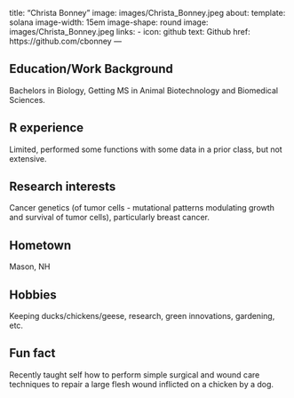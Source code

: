 title: "Christa Bonney"
image: images/Christa_Bonney.jpeg
about:
  template: solana
  image-width: 15em
  image-shape: round
  image: images/Christa_Bonney.jpeg
  links:
    - icon: github
      text: Github
      href: https://github.com/cbonney
---

## Education/Work Background
Bachelors in Biology, Getting MS in Animal Biotechnology and Biomedical Sciences.

## R experience
Limited, performed some functions with some data in a prior class, but not extensive.

## Research interests
Cancer genetics (of tumor cells - mutational patterns modulating growth and survival of tumor cells), particularly breast cancer.

## Hometown
Mason, NH

## Hobbies
Keeping ducks/chickens/geese, research, green innovations, gardening, etc.

## Fun fact
Recently taught self how to perform simple surgical and wound care techniques to repair a large flesh wound inflicted on a chicken by a dog.
